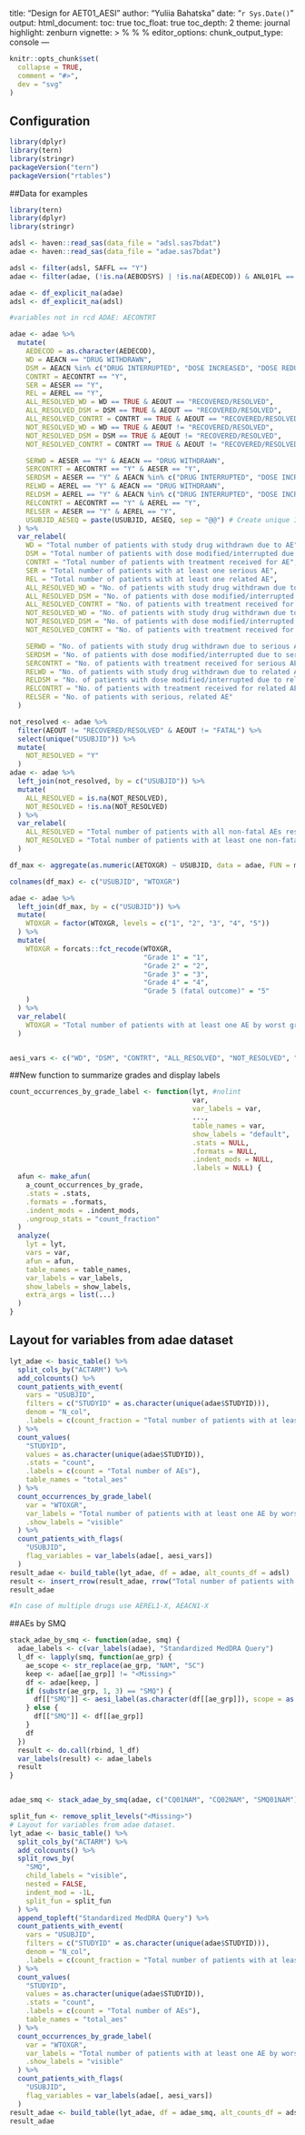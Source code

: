title: "Design for AET01_AESI"
author: "Yuliia Bahatska"
date: "`r Sys.Date()`"
output:
  html_document:
  toc: true
toc_float: true
toc_depth: 2
theme: journal
highlight: zenburn
vignette: >
  %\VignetteIndexEntry{Design of AET01_AESI}
  %\VignetteEncoding{UTF-8}
  %\VignetteEngine{knitr::rmarkdown}
editor_options: 
  chunk_output_type: console
---
  
```r
knitr::opts_chunk$set(
  collapse = TRUE,
  comment = "#>",
  dev = "svg"
)
```

## Configuration

  
```r
library(dplyr)
library(tern)
library(stringr)
packageVersion("tern")
packageVersion("rtables")
```

##Data for examples

  
```r

library(tern)
library(dplyr)
library(stringr)

adsl <- haven::read_sas(data_file = "adsl.sas7bdat")
adae <- haven::read_sas(data_file = "adae.sas7bdat")

adsl <- filter(adsl, SAFFL == "Y")
adae <- filter(adae, (!is.na(AEBODSYS) | !is.na(AEDECOD)) & ANL01FL == "Y" & SAFFL == "Y")

adae <- df_explicit_na(adae)
adsl <- df_explicit_na(adsl)

#variables not in rcd ADAE: AECONTRT

adae <- adae %>%
  mutate(
    AEDECOD = as.character(AEDECOD),
    WD = AEACN == "DRUG WITHDRAWN",
    DSM = AEACN %in% c("DRUG INTERRUPTED", "DOSE INCREASED", "DOSE REDUCED"),
    CONTRT = AECONTRT == "Y",
    SER = AESER == "Y",
    REL = AEREL == "Y",
    ALL_RESOLVED_WD = WD == TRUE & AEOUT == "RECOVERED/RESOLVED",
    ALL_RESOLVED_DSM = DSM == TRUE & AEOUT == "RECOVERED/RESOLVED",
    ALL_RESOLVED_CONTRT = CONTRT == TRUE & AEOUT == "RECOVERED/RESOLVED",
    NOT_RESOLVED_WD = WD == TRUE & AEOUT != "RECOVERED/RESOLVED",
    NOT_RESOLVED_DSM = DSM == TRUE & AEOUT != "RECOVERED/RESOLVED",
    NOT_RESOLVED_CONTRT = CONTRT == TRUE & AEOUT != "RECOVERED/RESOLVED",

    SERWD = AESER == "Y" & AEACN == "DRUG WITHDRAWN",
    SERCONTRT = AECONTRT == "Y" & AESER == "Y",
    SERDSM = AESER == "Y" & AEACN %in% c("DRUG INTERRUPTED", "DOSE INCREASED", "DOSE REDUCED"),
    RELWD = AEREL == "Y" & AEACN == "DRUG WITHDRAWN",
    RELDSM = AEREL == "Y" & AEACN %in% c("DRUG INTERRUPTED", "DOSE INCREASED", "DOSE REDUCED"),
    RELCONTRT = AECONTRT == "Y" & AEREL == "Y",
    RELSER = AESER == "Y" & AEREL == "Y",
    USUBJID_AESEQ = paste(USUBJID, AESEQ, sep = "@@") # Create unique ID per AE in dataset.
  ) %>%
  var_relabel(
    WD = "Total number of patients with study drug withdrawn due to AE",
    DSM = "Total number of patients with dose modified/interrupted due to AE",
    CONTRT = "Total number of patients with treatment received for AE",
    SER = "Total number of patients with at least one serious AE",
    REL = "Total number of patients with at least one related AE",
    ALL_RESOLVED_WD = "No. of patients with study drug withdrawn due to resolved AE",
    ALL_RESOLVED_DSM = "No. of patients with dose modified/interrupted due to resolved AE",
    ALL_RESOLVED_CONTRT = "No. of patients with treatment received for resolved AE",
    NOT_RESOLVED_WD = "No. of patients with study drug withdrawn due to unresolved or ongoing AE",
    NOT_RESOLVED_DSM = "No. of patients with dose modified/interrupted due to unresolved or ongoing AE",
    NOT_RESOLVED_CONTRT = "No. of patients with treatment received for unresolved or ongoing AE",

    SERWD = "No. of patients with study drug withdrawn due to serious AE",
    SERDSM = "No. of patients with dose modified/interrupted due to serious AE",
    SERCONTRT = "No. of patients with treatment received for serious AE",
    RELWD = "No. of patients with study drug withdrawn due to related AE",
    RELDSM = "No. of patients with dose modified/interrupted due to related AE",
    RELCONTRT = "No. of patients with treatment received for related AE",
    RELSER = "No. of patients with serious, related AE"
  )

not_resolved <- adae %>%
  filter(AEOUT != "RECOVERED/RESOLVED" & AEOUT != "FATAL") %>%
  select(unique("USUBJID")) %>%
  mutate(
    NOT_RESOLVED = "Y"
  )
adae <- adae %>%
  left_join(not_resolved, by = c("USUBJID")) %>%
  mutate(
    ALL_RESOLVED = is.na(NOT_RESOLVED),
    NOT_RESOLVED = !is.na(NOT_RESOLVED)
  ) %>%
  var_relabel(
    ALL_RESOLVED = "Total number of patients with all non-fatal AEs resolved",
    NOT_RESOLVED = "Total number of patients with at least one non-fatal unresolved or ongoing AE"
  )

df_max <- aggregate(as.numeric(AETOXGR) ~ USUBJID, data = adae, FUN = max, drop = FALSE)

colnames(df_max) <- c("USUBJID", "WTOXGR")

adae <- adae %>%
  left_join(df_max, by = c("USUBJID")) %>%
  mutate(
    WTOXGR = factor(WTOXGR, levels = c("1", "2", "3", "4", "5"))
  ) %>%
  mutate(
    WTOXGR = forcats::fct_recode(WTOXGR,
                                 "Grade 1" = "1",
                                 "Grade 2" = "2",
                                 "Grade 3" = "3",
                                 "Grade 4" = "4",
                                 "Grade 5 (fatal outcome)" = "5"
    )
  ) %>%
  var_relabel(
    WTOXGR = "Total number of patients with at least one AE by worst grade"
  )


aesi_vars <- c("WD", "DSM", "CONTRT", "ALL_RESOLVED", "NOT_RESOLVED", "SER", "REL")
```

##New function to summarize grades and display labels

```r
count_occurrences_by_grade_label <- function(lyt, #nolint
                                             var,
                                             var_labels = var,
                                             ...,
                                             table_names = var,
                                             show_labels = "default",
                                             .stats = NULL,
                                             .formats = NULL,
                                             .indent_mods = NULL,
                                             .labels = NULL) {
  afun <- make_afun(
    a_count_occurrences_by_grade,
    .stats = .stats,
    .formats = .formats,
    .indent_mods = .indent_mods,
    .ungroup_stats = "count_fraction"
  )
  analyze(
    lyt = lyt,
    vars = var,
    afun = afun,
    table_names = table_names,
    var_labels = var_labels,
    show_labels = show_labels,
    extra_args = list(...)
  )
}

```

## Layout for variables from adae dataset
```r
lyt_adae <- basic_table() %>%
  split_cols_by("ACTARM") %>%
  add_colcounts() %>%
  count_patients_with_event(
    vars = "USUBJID",
    filters = c("STUDYID" = as.character(unique(adae$STUDYID))),
    denom = "N_col",
    .labels = c(count_fraction = "Total number of patients with at least one AE")
  ) %>%
  count_values(
    "STUDYID",
    values = as.character(unique(adae$STUDYID)),
    .stats = "count",
    .labels = c(count = "Total number of AEs"),
    table_names = "total_aes"
  ) %>%
  count_occurrences_by_grade_label(
    var = "WTOXGR",
    var_labels = "Total number of patients with at least one AE by worst grade",
    .show_labels = "visible"
  ) %>%
  count_patients_with_flags(
    "USUBJID",
    flag_variables = var_labels(adae[, aesi_vars])
  )
result_adae <- build_table(lyt_adae, df = adae, alt_counts_df = adsl)
result <- insert_rrow(result_adae, rrow("Total number of patients with at least one AE by worst grade ", ""), at = 3)
result_adae

#In case of multiple drugs use AEREL1-X, AEACN1-X
```

##AEs by SMQ
```r
stack_adae_by_smq <- function(adae, smq) {
  adae_labels <- c(var_labels(adae), "Standardized MedDRA Query")
  l_df <- lapply(smq, function(ae_grp) {
    ae_scope <- str_replace(ae_grp, "NAM", "SC")
    keep <- adae[[ae_grp]] != "<Missing>"
    df <- adae[keep, ]
    if (substr(ae_grp, 1, 3) == "SMQ") {
      df[["SMQ"]] <- aesi_label(as.character(df[[ae_grp]]), scope = as.character(df[[ae_scope]]))
    } else {
      df[["SMQ"]] <- df[[ae_grp]]
    }
    df
  })
  result <- do.call(rbind, l_df)
  var_labels(result) <- adae_labels
  result
}


adae_smq <- stack_adae_by_smq(adae, c("CQ01NAM", "CQ02NAM", "SMQ01NAM"))

split_fun <- remove_split_levels("<Missing>")
# Layout for variables from adae dataset.
lyt_adae <- basic_table() %>%
  split_cols_by("ACTARM") %>%
  add_colcounts() %>%
  split_rows_by(
    "SMQ",
    child_labels = "visible",
    nested = FALSE,
    indent_mod = -1L,
    split_fun = split_fun
  ) %>%
  append_topleft("Standardized MedDRA Query") %>%
  count_patients_with_event(
    vars = "USUBJID",
    filters = c("STUDYID" = as.character(unique(adae$STUDYID))),
    denom = "N_col",
    .labels = c(count_fraction = "Total number of patients with at least one AE")
  ) %>%
  count_values(
    "STUDYID",
    values = as.character(unique(adae$STUDYID)),
    .stats = "count",
    .labels = c(count = "Total number of AEs"),
    table_names = "total_aes"
  ) %>%
  count_occurrences_by_grade_label(
    var = "WTOXGR",
    var_labels = "Total number of patients with at least one AE by worst grade",
    .show_labels = "visible"
  ) %>%
  count_patients_with_flags(
    "USUBJID",
    flag_variables = var_labels(adae[, aesi_vars])
  )
result_adae <- build_table(lyt_adae, df = adae_smq, alt_counts_df = adsl)
result_adae
```
